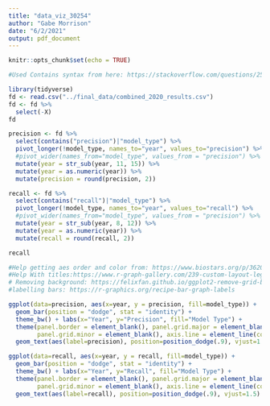 ```yaml
---
title: "data_viz_30254"
author: "Gabe Morrison"
date: "6/2/2021"
output: pdf_document
---
```


```r
knitr::opts_chunk$set(echo = TRUE)
```

```r
#Used Contains syntax from here: https://stackoverflow.com/questions/25923392/select-columns-based-on-string-match-dplyrselect

library(tidyverse)
fd <- read.csv("../final_data/combined_2020_results.csv")
fd <- fd %>%
  select(-X)
fd

precision <- fd %>%
  select(contains("precision")|"model_type") %>%
  pivot_longer(!model_type, names_to="year", values_to="precision") %>%
  #pivot_wider(names_from="model_type", values_from = "precision") %>%
  mutate(year = str_sub(year, 11, 15)) %>%
  mutate(year = as.numeric(year)) %>%
  mutate(precision = round(precision, 2))

recall <- fd %>%
  select(contains("recall")|"model_type") %>%
  pivot_longer(!model_type, names_to="year", values_to="recall") %>%
  #pivot_wider(names_from="model_type", values_from = "precision") %>%
  mutate(year = str_sub(year, 8, 12)) %>%
  mutate(year = as.numeric(year)) %>%
  mutate(recall = round(recall, 2))

recall
```



```r
#Help getting aes order and color from: https://www.biostars.org/p/362024/
#Help With titles:https://www.r-graph-gallery.com/239-custom-layout-legend-ggplot2.html and https://www.datanovia.com/en/blog/ggplot-legend-title-position-and-labels/
# Removing background: https://felixfan.github.io/ggplot2-remove-grid-background-margin/
#labelling bars: https://r-graphics.org/recipe-bar-graph-labels

ggplot(data=precision, aes(x=year, y = precision, fill=model_type)) + 
  geom_bar(position = "dodge", stat = "identity") +
  theme_bw() + labs(x="Year", y="Precision", fill="Model Type") +
  theme(panel.border = element_blank(), panel.grid.major = element_blank(), 
        panel.grid.minor = element_blank(), axis.line = element_line(colour = "black")) + 
  geom_text(aes(label=precision), position=position_dodge(.9), vjust=1.5) + ylim(0, 1)
```

```r

ggplot(data=recall, aes(x=year, y = recall, fill=model_type)) + 
  geom_bar(position = "dodge", stat = "identity") +
  theme_bw() + labs(x="Year", y="Recall", fill="Model Type") +
  theme(panel.border = element_blank(), panel.grid.major = element_blank(), 
        panel.grid.minor = element_blank(), axis.line = element_line(colour = "black")) + 
  geom_text(aes(label=recall), position=position_dodge(.9), vjust=1.5) + ylim(0, 1)
```

